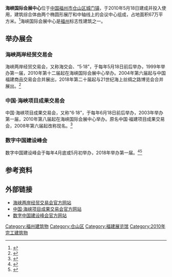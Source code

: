 {{Infobox venue
|name = 福州海峡国际会展中心
|native_name = 
|nickname = 
|logo_image = 
|logo_size = 
|logo_caption = 
|image = 海峡国际会展中心.jpg
|image_size = 290px
|image_caption = 
|Location map = 
|fullname = 
|address = 
|location = {{CHN}}[[福建省|福建省]][[福州市|福州市]][[仓山区|仓山区]][[城门镇|城门镇]]<br />南江滨西大道198号
|coordinates = {{Coord|26.030580|119.360384|type:landmark_region:CN-11_source:GoogleMaps|display=inline,title}}
|publictransit = 
|parking = 
|operator = 
|designation = 
|suites = 
|record_attendance = 
|dimensions = 
|field_shape = 
|acreage = 
|surface = 
|scoreboard = 
|screens = 
|currentuse = 
|production = 
|type = [[展覽館|展覽館]]
|genre = 
|broke_ground = 
|built = 
|opened = 2010年5月18日
|renovated = 
|expanded = 
|closed = 
|demolished = 
|rebuilt = 
|yearsactive = 
|architect = 
|builder = 
|project_manager = 
|structural engineer = 
|services engineer = 
|general_contractor = 
|main_contractors = 
|tenant = 
|owner = 
|construction_cost = 
|former_names = 
|seating_type = 
|seating_capacity = 
|website = [http://www.fsicec.com/ 福州海峡国际会展中心有限公司]
}}
'''海峡国际会展中心'''位于[[中国|中国]][[福州市|福州市]][[仓山区|仓山区]][[城门镇|城门镇]]，于2010年5月18日建成并投入使用，建筑综合体由两个椭圆形展厅和中轴线上的会议中心组成，占地面积67万平方米。<ref>{{cite news|url=http://www.fj.xinhuanet.com/zb/2010-05/19/content_19827359.htm|title=福州海峡国际会展中心建成投入使用|publisher=[[新华网|新华网]]福建频道|date=2010-05-19|accessdate=2016-02-03}}{{dead link|date=2018年3月 |bot=InternetArchiveBot |fix-attempted=yes }}</ref>海峡国际会展中心是[[福州|福州]]标志性建筑之一。

==举办展会==
===海峡两岸经贸交易会===
海峡两岸经贸交易会，又称海交会、“5·18”，于每年5月18日前后举办，1999年举办第一届，2010年第十二届起在海峡国际会展中心举办。2004年第六届起与中国福建商品交易会合并展出，2018年第二十届起与21世纪海上丝绸之路博览会合并展出。<ref>{{cite news|title=今年“5·18”展位达4500个 将举行三大平行论坛|url=http://news.fznews.com.cn/dsxw/20190512/5cd7c65b83dc1.shtml|date=2019-05-12|publisher=福州新闻网|author=邱陵|editor=陈玲云|accessdate=2019-05-12|archive-date=2019-05-12|archive-url=https://web.archive.org/web/20190512145859/http://news.fznews.com.cn/dsxw/20190512/5cd7c65b83dc1.shtml|dead-url=no}}</ref>

===中国·海峡项目成果交易会===
中国·海峡项目成果交易会，又称“6·18”，于每年6月18日前后举办，2003年举办第一届，2010年第八届起在海峡国际会展中心举办。原名中国·福建项目成果交易会，2008年第六届起改称现名。<ref>{{cite news|title=第十五届“6·18”今日开幕 展馆凸显“科技范”|url=http://fz.fjsen.com/2017-06/18/content_19678404_all.htm|newspaper=福州晚报|publisher=东南网|date=2017-06-18|editor=黄丽红|author1=陈长森|author2=邱泉盛|author3=张旭|author4=陈暖文|accessdate=2019-05-12|archive-date=2019-05-12|archive-url=https://web.archive.org/web/20190512145852/http://fz.fjsen.com/2017-06/18/content_19678404_all.htm|dead-url=no}}</ref>

===数字中国建设峰会===
数字中国建设峰会于每年4月底或5月初举办，2018年举办第一届。<ref>{{cite episode|title=数字中国建设峰会闭幕 数字改变生活|url=http://tv.cctv.com/2019/05/08/VIDED8ct54tSxPTFpuLKbGmz190508.shtml|series=[[新闻联播|新闻联播]]|credits=郭志坚, 播|network=[[中国中央电视台|中央电视台]]|station=综合频道|date=2019-05-08|time=19:38|access-date=2019年5月12日|archive-date=2019年5月12日|archive-url=https://web.archive.org/web/20190512145850/http://tv.cctv.com/2019/05/08/VIDED8ct54tSxPTFpuLKbGmz190508.shtml|dead-url=no}}</ref><ref>{{cite news|title=第二届数字中国建设峰会签约项目总额超2500亿元|url=http://www.xinhuanet.com/world/2019-05/08/c_1124468082.htm|date=2019-05-08|publisher=新华网|agency=新华社|author1=余俊杰|author2=颜之宏|editor=王頔|accessdate=2019-05-12|archive-date=2019-05-12|archive-url=https://web.archive.org/web/20190512145854/http://www.xinhuanet.com/world/2019-05/08/c_1124468082.htm|dead-url=no}}</ref>

==参考资料==
<references />

==外部链接==
* [https://web.archive.org/web/20181117020149/http://china518.gov.cn/ 海峡两岸经贸交易会官方网站]
* [https://web.archive.org/web/20190504002203/http://www.618.gov.cn/ 中国·海峡项目成果交易会官方网站]
* [https://web.archive.org/web/20190510101952/http://www.szzg.gov.cn/ 数字中国建设峰会官方网站]

[[Category:福州建筑物|Category:福州建筑物]]
[[Category:仓山区|Category:仓山区]]
[[Category:福建展览馆|Category:福建展览馆]]
[[Category:2010年完工建筑物|Category:2010年完工建筑物]]
